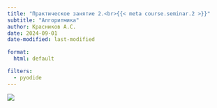 ```yaml
---
title: "Практическое занятие 2.<br>{{< meta course.seminar.2 >}}"
subtitle: "Алгоритмика"
author: Красников А.С.
date: 2024-09-01
date-modified: last-modified

format:
  html: default

filters:
  - pyodide
---
```


![](./img/_lead.png){fig-align="center"}
